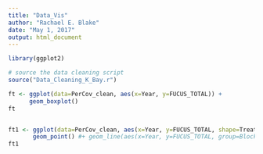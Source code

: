 ```yaml
---
title: "Data_Vis"
author: "Rachael E. Blake"
date: "May 1, 2017"
output: html_document
---
```


```r
library(ggplot2)

```


```r
# source the data cleaning script
source("Data_Cleaning_K_Bay.r")

```

```r
ft <- ggplot(data=PerCov_clean, aes(x=Year, y=FUCUS_TOTAL)) + 
      geom_boxplot()
ft


ft1 <- ggplot(data=PerCov_clean, aes(x=Year, y=FUCUS_TOTAL, shape=Treatment, color=Block)) +
       geom_point() #+ geom_line(aes(x=Year, y=FUCUS_TOTAL, group=Block))
ft1

```







